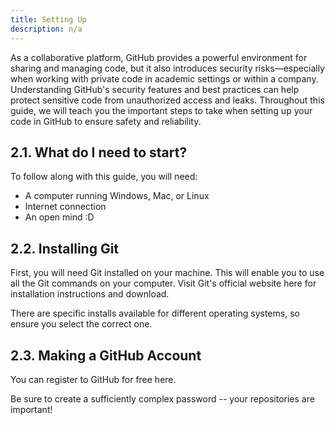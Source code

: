 ```yaml
---
title: Setting Up
description: n/a
---
```



<Aside type="caution" title="Security Concerns">As a collaborative platform, GitHub provides a powerful environment for sharing and managing code, but it also introduces security risks—especially when working with private code in academic settings or within a company. Understanding GitHub's security features and best practices can help protect sensitive code from unauthorized access and leaks. Throughout this guide, we will teach you the important steps to take when setting up your code in GitHub to ensure safety and reliability. </Aside>

## 2.1. What do I need to start?

To follow along with this guide, you will need:

- A computer running Windows, Mac, or Linux
- Internet connection
- An open mind :D

## 2.2. Installing Git

First, you will need Git installed on your machine. This will enable you to use all the Git commands on your computer.
Visit Git's official website here for installation instructions and download.

There are specific installs available for different operating systems, so ensure you select the correct one.

## 2.3. Making a GitHub Account
You can register to GitHub for free here.
<Aside type="caution" title="Safety Precaution">Be sure to create a sufficiently complex password -- your repositories are important!</Aside>
